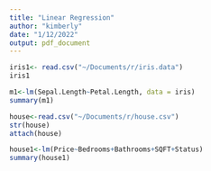 ```yaml
---
title: "Linear Regression"
author: "kimberly"
date: "1/12/2022"
output: pdf_document
---
```


```r
iris1<- read.csv("~/Documents/r/iris.data")
iris1
```
```r
m1<-lm(Sepal.Length~Petal.Length, data = iris)
summary(m1)

```
```r
house<-read.csv("~/Documents/r/house.csv")
str(house)
attach(house)
```

```r
house1<-lm(Price~Bedrooms+Bathrooms+SQFT+Status)
summary(house1)
```
